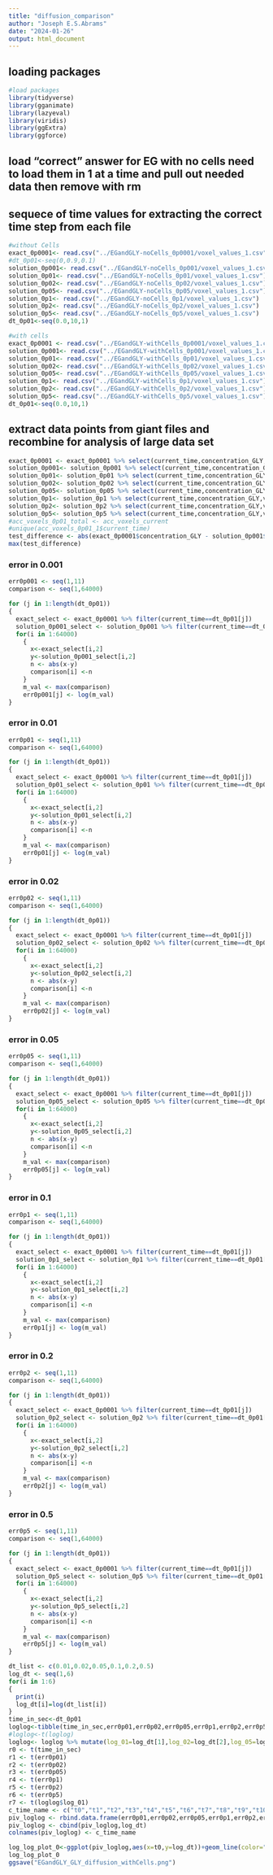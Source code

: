 ```yaml
---
title: "diffusion_comparison"
author: "Joseph E.S.Abrams"
date: "2024-01-26"
output: html_document
---
```

## loading packages
```r
#load packages
library(tidyverse)
library(gganimate)
library(lazyeval)
library(viridis)
library(ggExtra)
library(ggforce)
```
## load "correct" answer for EG with no cells need to load them in 1 at a time and pull out needed data then remove with rm
## sequece of time values for extracting the correct time step from each file
```r
#without Cells
exact_0p0001<- read.csv("../EGandGLY-noCells_0p0001/voxel_values_1.csv")
#dt_0p01<-seq(0,0.9,0.1)
solution_0p001<- read.csv("../EGandGLY-noCells_0p001/voxel_values_1.csv")
solution_0p01<- read.csv("../EGandGLY-noCells_0p01/voxel_values_1.csv")
solution_0p02<- read.csv("../EGandGLY-noCells_0p02/voxel_values_1.csv")
solution_0p05<- read.csv("../EGandGLY-noCells_0p05/voxel_values_1.csv")
solution_0p1<- read.csv("../EGandGLY-noCells_0p1/voxel_values_1.csv")
solution_0p2<- read.csv("../EGandGLY-noCells_0p2/voxel_values_1.csv")
solution_0p5<- read.csv("../EGandGLY-noCells_0p5/voxel_values_1.csv")
dt_0p01<-seq(0.0,10,1)

```

```r
#with cells
exact_0p0001 <- read.csv("../EGandGLY-withCells_0p0001/voxel_values_1.csv")
solution_0p001<- read.csv("../EGandGLY-withCells_0p001/voxel_values_1.csv")
solution_0p01<- read.csv("../EGandGLY-withCells_0p01/voxel_values_1.csv")
solution_0p02<- read.csv("../EGandGLY-withCells_0p02/voxel_values_1.csv")
solution_0p05<- read.csv("../EGandGLY-withCells_0p05/voxel_values_1.csv")
solution_0p1<- read.csv("../EGandGLY-withCells_0p1/voxel_values_1.csv")
solution_0p2<- read.csv("../EGandGLY-withCells_0p2/voxel_values_1.csv")
solution_0p5<- read.csv("../EGandGLY-withCells_0p5/voxel_values_1.csv")
dt_0p01<-seq(0.0,10,1)

```
## extract data points from giant files and recombine for analysis of large data set

```r
exact_0p0001 <- exact_0p0001 %>% select(current_time,concentration_GLY,voxel_id) %>% arrange(voxel_id,current_time)
solution_0p001<- solution_0p001 %>% select(current_time,concentration_GLY,voxel_id) %>% arrange(voxel_id,current_time)
solution_0p01<- solution_0p01 %>% select(current_time,concentration_GLY,voxel_id) %>% arrange(voxel_id,current_time)
solution_0p02<- solution_0p02 %>% select(current_time,concentration_GLY,voxel_id) %>% arrange(voxel_id,current_time)
solution_0p05<- solution_0p05 %>% select(current_time,concentration_GLY,voxel_id) %>% arrange(voxel_id,current_time)
solution_0p1<- solution_0p1 %>% select(current_time,concentration_GLY,voxel_id) %>% arrange(voxel_id,current_time)
solution_0p2<- solution_0p2 %>% select(current_time,concentration_GLY,voxel_id) %>% arrange(voxel_id,current_time)
solution_0p5<- solution_0p5 %>% select(current_time,concentration_GLY,voxel_id) %>% arrange(voxel_id,current_time)
#acc_voxels_0p01_total <- acc_voxels_current
#unique(acc_voxels_0p01_1$current_time)
test_difference <- abs(exact_0p0001$concentration_GLY - solution_0p001$concentration_GLY)
max(test_difference)
```

### error in 0.001
```r
err0p001 <- seq(1,11)
comparison <- seq(1,64000)

for (j in 1:length(dt_0p01))
{
  exact_select <- exact_0p0001 %>% filter(current_time==dt_0p01[j])
  solution_0p001_select <- solution_0p001 %>% filter(current_time==dt_0p01[j])
  for(i in 1:64000)
    {
      x<-exact_select[i,2]
      y<-solution_0p001_select[i,2]
      n <- abs(x-y)
      comparison[i] <-n
    }
    m_val <- max(comparison)
    err0p001[j] <- log(m_val)
}

```

### error in 0.01
```r
err0p01 <- seq(1,11)
comparison <- seq(1,64000)

for (j in 1:length(dt_0p01))
{
  exact_select <- exact_0p0001 %>% filter(current_time==dt_0p01[j])
  solution_0p01_select <- solution_0p01 %>% filter(current_time==dt_0p01[j])
  for(i in 1:64000)
    {
      x<-exact_select[i,2]
      y<-solution_0p01_select[i,2]
      n <- abs(x-y)
      comparison[i] <-n
    }
    m_val <- max(comparison)
    err0p01[j] <- log(m_val)
}

```


### error in 0.02
```r
err0p02 <- seq(1,11)
comparison <- seq(1,64000)

for (j in 1:length(dt_0p01))
{
  exact_select <- exact_0p0001 %>% filter(current_time==dt_0p01[j])
  solution_0p02_select <- solution_0p02 %>% filter(current_time==dt_0p01[j])
  for(i in 1:64000)
    {
      x<-exact_select[i,2]
      y<-solution_0p02_select[i,2]
      n <- abs(x-y)
      comparison[i] <-n
    }
    m_val <- max(comparison)
    err0p02[j] <- log(m_val)
}

```

### error in 0.05
```r
err0p05 <- seq(1,11)
comparison <- seq(1,64000)

for (j in 1:length(dt_0p01))
{
  exact_select <- exact_0p0001 %>% filter(current_time==dt_0p01[j])
  solution_0p05_select <- solution_0p05 %>% filter(current_time==dt_0p01[j])
  for(i in 1:64000)
    {
      x<-exact_select[i,2]
      y<-solution_0p05_select[i,2]
      n <- abs(x-y)
      comparison[i] <-n
    }
    m_val <- max(comparison)
    err0p05[j] <- log(m_val)
}

```


### error in 0.1
```r
err0p1 <- seq(1,11)
comparison <- seq(1,64000)

for (j in 1:length(dt_0p01))
{
  exact_select <- exact_0p0001 %>% filter(current_time==dt_0p01[j])
  solution_0p1_select <- solution_0p1 %>% filter(current_time==dt_0p01[j])
  for(i in 1:64000)
    {
      x<-exact_select[i,2]
      y<-solution_0p1_select[i,2]
      n <- abs(x-y)
      comparison[i] <-n
    }
    m_val <- max(comparison)
    err0p1[j] <- log(m_val)
}

```

### error in 0.2
```r
err0p2 <- seq(1,11)
comparison <- seq(1,64000)

for (j in 1:length(dt_0p01))
{
  exact_select <- exact_0p0001 %>% filter(current_time==dt_0p01[j])
  solution_0p2_select <- solution_0p2 %>% filter(current_time==dt_0p01[j])
  for(i in 1:64000)
    {
      x<-exact_select[i,2]
      y<-solution_0p2_select[i,2]
      n <- abs(x-y)
      comparison[i] <-n
    }
    m_val <- max(comparison)
    err0p2[j] <- log(m_val)
}

```
### error in 0.5
```r
err0p5 <- seq(1,11)
comparison <- seq(1,64000)

for (j in 1:length(dt_0p01))
{
  exact_select <- exact_0p0001 %>% filter(current_time==dt_0p01[j])
  solution_0p5_select <- solution_0p5 %>% filter(current_time==dt_0p01[j])
  for(i in 1:64000)
    {
      x<-exact_select[i,2]
      y<-solution_0p5_select[i,2]
      n <- abs(x-y)
      comparison[i] <-n
    }
    m_val <- max(comparison)
    err0p5[j] <- log(m_val)
}

```



```r
dt_list <- c(0.01,0.02,0.05,0.1,0.2,0.5)
log_dt <- seq(1,6)
for(i in 1:6)
{
  print(i)
  log_dt[i]=log(dt_list[i])
}
time_in_sec<-dt_0p01
loglog<-tibble(time_in_sec,err0p01,err0p02,err0p05,err0p1,err0p2,err0p5)
#loglog<-t(loglog)
loglog<- loglog %>% mutate(log_01=log_dt[1],log_02=log_dt[2],log_05=log_dt[3],log_1=log_dt[4],log_2=log_dt[5],log_5=log_dt[6])
r0 <- t(time_in_sec)
r1 <- t(err0p01)
r2 <- t(err0p02)
r3 <- t(err0p05)
r4 <- t(err0p1)
r5 <- t(err0p2)
r6 <- t(err0p5)
r7 <- t(loglog$log_01)
c_time_name <- c("t0","t1","t2","t3","t4","t5","t6","t7","t8","t9","t10","log_dt")
piv_loglog <- rbind.data.frame(err0p01,err0p02,err0p05,err0p1,err0p2,err0p5)
piv_loglog <- cbind(piv_loglog,log_dt)
colnames(piv_loglog) <- c_time_name

```

```r
log_log_plot_0<-ggplot(piv_loglog,aes(x=t0,y=log_dt))+geom_line(color="red",show.legend = TRUE) + geom_line(aes(x=t1, y=log_dt), color="blue", show.legend = TRUE) + geom_line(aes(x=t2, y=log_dt), color="green", show.legend = TRUE)+ geom_line(aes(x=t3, y=log_dt),color="purple", show.legend = TRUE)+ geom_line(aes(x=t4, y=log_dt),color="orange", show.legend = TRUE)+geom_line(aes(x=t5,y=log_dt), color="brown",show.legend = TRUE)+labs(x='log(dt)',y='log(Err)', color="At Time:")+geom_line(aes(color=row.names(piv_loglog)))+scale_color_manual(labels=c("0 sec", "1 sec", "2 sec", "3 sec", "4 sec", "5 sec"), values=c("red","blue","green","purple","orange","brown","black"))
log_log_plot_0
ggsave("EGandGLY_GLY_diffusion_withCells.png")
```